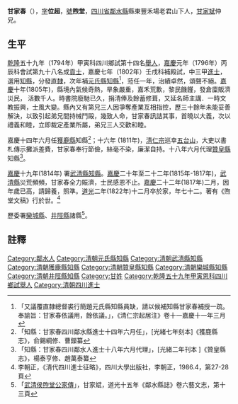 {{明清人物信息框
| 姓名 =  甘家春
| 原名 = 
| 圖片名稱=  
| 圖片大小 = 220px
| 圖片說明 =  
| 最高職務 = 元氏縣知縣
| 國家 = 大清
| 爵位 =
| 籍貫 = [[四川省|四川省]][[鄰水縣|鄰水縣]]
| 族裔 =  
| 旗籍 =  
| 字號 = 字位超，號煦堂
| 諡號 = 
| 出生日期 = 乾隆十六年辛未七月初五日（1751年8月25日）
| 出生地點 =
| 逝世日期 =  
| 逝世地點 = 
| 墓葬 = 
| 配偶 = 馮氏（贈孺人）、石氏（封孺人）
| 親屬 = 曾祖甘克颹，曾祖母王氏；祖甘存書（貤贈刑部奉天司主事加一級），祖母曾氏（貤贈宜人）；；父甘道徹（貤贈刑部浙江司員外郎加一級）；母廖氏（貤贈宜人）、周氏、陳氏；女甘氏<ref>「余扶南之妻甘氏，鄰水人，進士甘家春之女，翰林甘家斌之姪女也，甘氏三十而寡，撫子抱負遊庠，卒年六十歲」，《邛崍縣志》卷三士女志八十一表</ref>
| 出身 = 
*  鄰水縣學附生
*  乾隆五十九年甲寅科四川鄉試舉人
*  嘉慶元年丙辰科貢士
*  嘉慶七年壬戌科進士
| 經歷 = 
| 著作 =  
* 《煦堂文稿》
}}
'''甘家春'''（{{bd|1751年|8月25日|1823年|}}），[[表字|字]]'''位超'''，[[號|號]]'''煦堂'''，[[四川省|四川省]][[鄰水縣|鄰水縣]]縣東豐禾場老君山下人，[[甘家斌|甘家斌]]仲兄。

== 生平 ==
[[乾隆|乾隆]]五十九年（1794年）甲寅科四川鄉試第十四名[[舉人|舉人]]，[[嘉慶|嘉慶]]元年（1796年）丙辰科會試第九十八名成[[貢士|貢士]]，嘉慶七年（1802年）壬戌科補殿試，中三甲[[進士|進士]]，選用[[知縣|知縣]]，分發[[直隸|直隸]]，次年補[[元氏縣|元氏縣]][[知縣|知縣]]<ref>「又議覆直隸總督裘行簡題元氏縣知縣員缺，請以候補知縣甘家春補授一疏。奉諭旨：甘家春依議用，餘依議。」，《清仁宗起居注》卷十一嘉慶十一年三月</ref>，蒞任一年，治績卓然，頌聲不絕。[[嘉慶|嘉慶]]十年(1805年)，縣境內氣候奇熱，旱象嚴重，嘉禾荒歉，黎民饑饉，發倉廩販濟災民， 活數千人。時書院廢馳已久，捐清俸及餘蓄修葺，又延名師主講．一時文教振興，士風大變。縣內又有第兄三人因爭奪產業互相指控，歷三十餘年未能妥善解決，以致引起弟兄間持械鬥毆，幾致人命，甘家春訊詰其事，首曉以大義，次以禮義和睦，立即裁定產業所屬，弟兄三人交歡和睦。

嘉慶十四年六月任[[獲鹿縣|獲鹿縣]]知縣<ref>「知縣：甘家春四川鄰水縣進士十四年六月任」，[光緒七年刻本]《獲鹿縣志》，俞錫綱修、曹鑅纂</ref>；十六年 (1811年)，[[清仁宗|清仁宗]]巡幸[[五台山|五台山]]，大吏以書札傳示攤派差費，甘家春奉行節儉，絲毫不染，廉潔自持。十八年六月代理[[贊皇縣|贊皇縣]]知縣<ref>「知縣：甘家春四川鄰水人進士十八年六月代理」，[光緒二年刊本
]《贊皇縣志》，楊泰亨修、趙萬泰纂</ref>。

[[嘉慶|嘉慶]]十九年(1814年) 署[[武清縣|武清縣]][[知縣|知縣]]。[[嘉慶|嘉慶]]二十年至二十二年(1815年-1817年)，[[武清縣|武清縣]]災荒頻頻，甘家春全力賑濟，士民感恩不止。[[嘉慶|嘉慶]]二十二年(1817年)二月，因年歲已高，請歸養，照準。[[道光|道光]]二年(1822年)十二月卒於家，年七十二。著有《煦堂文稿》行於世。<ref>李朝正，《清代四川進士征略》，四川大學出版社，李朝正，1986.4，第27-28頁</ref>

歷委署[[欒城縣|欒城縣]]、[[井陘縣|井陘縣]]諸縣<ref>「[[s:道光十八年增刻鄰水縣志#武清侯煦堂公家傳〔甘家斌〕|武清侯煦堂公家傳]]」，甘家斌，道光十五年《鄰水縣誌》卷六藝文志，第十三頁</ref>。
==註釋==
{{reflist}}
{{嘉慶七年壬戌科殿試金榜}}
[[Category:鄰水人|Category:鄰水人]]
[[Category:清朝元氏縣知縣|Category:清朝元氏縣知縣]]
[[Category:清朝武清縣知縣|Category:清朝武清縣知縣]]
[[Category:清朝獲鹿縣知縣|Category:清朝獲鹿縣知縣]]
[[Category:清朝贊皇縣知縣|Category:清朝贊皇縣知縣]]
[[Category:清朝欒城縣知縣|Category:清朝欒城縣知縣]]
[[Category:清朝井陘縣知縣|Category:清朝井陘縣知縣]]
[[Category:甘姓|Category:甘姓]]
[[Category:乾隆五十九年甲寅恩科四川鄉試舉人|Category:乾隆五十九年甲寅恩科四川鄉試舉人]]
[[Category:清朝四川進士|Category:清朝四川進士]]